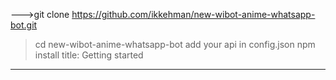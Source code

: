 --->git clone https://github.com/ikkehman/new-wibot-anime-whatsapp-bot.git
>cd new-wibot-anime-whatsapp-bot
>add your api in config.json
>npm install
title: Getting started
---

<!-- edit the output of Index in `src/nav-base.yml` -->
<Index />
